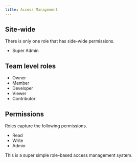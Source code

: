 ```yaml
---
title: Access Management
---
```


## Site-wide

There is only one role that has side-wide permissions.

- Super Admin

## Team level roles

- Owner
- Member
- Developer
- Viewer
- Contributor

## Permissions

Roles capture the following permissions.

- Read
- Write
- Admin

This is a super simple role-based access management system.
